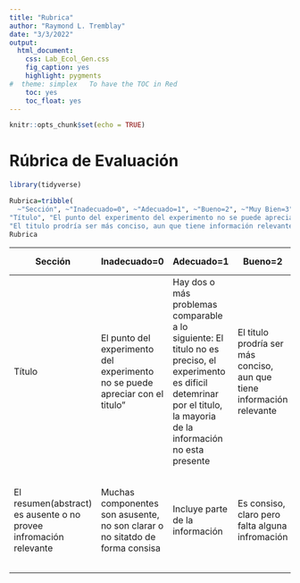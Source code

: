 ```yaml
---
title: "Rubrica"
author: "Raymond L. Tremblay"
date: "3/3/2022"
output:
  html_document:
    css: Lab_Ecol_Gen.css
    fig_caption: yes
    highlight: pygments
#  theme: simplex   To have the TOC in Red
    toc: yes
    toc_float: yes
---
```


```r
knitr::opts_chunk$set(echo = TRUE)
```


# Rúbrica de Evaluación 


```r
library(tidyverse)
```



```r
Rubrica=tribble(
  ~"Sección", ~"Inadecuado=0", ~"Adecuado=1", ~"Bueno=2", ~"Muy Bien=3", ~"Excelente=4",
"Título", "El punto del experimento del experimento no se puede apreciar con el titulo", "Hay dos o más problemas comparable a lo siguiente: El titulo no es preciso, el experimento es dificil detemrinar por el titulo, la mayoria de la información no esta presente",
"El titulo prodría ser más conciso, aun que tiene información relevante", "El titulo es consico, pero todavia no engloba todavia el concepto principal","El titulo es conciso y expresa bien el trabajo")
Rubrica
```


|Sección| Inadecuado=0| Adecuado=1| Bueno=2| Muy Bien=3|Excelente=4|
|---------|---------------|-------------|-----------|-------------|-------------|
|Título|El punto del experimento del experimento no se puede apreciar con el titulo"| Hay dos o más problemas comparable a lo siguiente: El titulo no es preciso, el experimento es dificil detemrinar por el titulo, la mayoria de la información no esta presente|El titulo prodría ser más conciso, aun que tiene información relevante| El titulo es consico, pero todavia no engloba todavia el concepto principal| El titulo es conciso y expresa bien el trabajo|
El resumen(abstract) es ausente o no provee infromación relevante| Muchas componentes son asusente, no son clarar o no sitatdo de forma consisa| Incluye parte de la información|Es consiso, claro pero falta alguna infromación|Consiso, claro y cubre todas la infromación y es de 200 palabras o menos|



